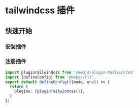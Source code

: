 # tailwindcss 插件

## 快速开始

### 安装插件

<PackageManagerTabs command="add @empjs/plugin-tailwindcss" />

### 注册插件
```ts title="emp-config.js"
import pluginTailwindcss from '@empjs/plugin-tailwindcss'
import {defineConfig} from '@empjs/cli'
export default defineConfig(({mode, env}) => {
  return {
    plugins: [pluginTailwindcss()],
  }
})
```



